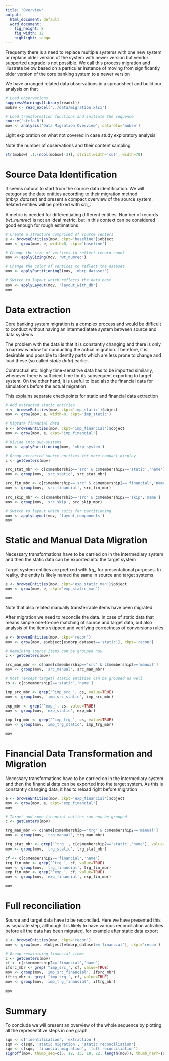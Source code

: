 ```yaml
---
title: "Overview"
output:
  html_document: default
  word_document:
    fig_height: 8
    fig_width: 12
    highlight: tango
---
```

Frequenty there is a need to replace multiple systems with one new system or replace older version of the system with newer version but vendor supported upgrade is not possible. We call this process migration and illustrate below based on a particular instance of moving from significantly older version of the core banking system to a newer version

We have arranged related data observations in a spreadsheet and build our analysis on that

```r
# Load observations
suppressWarnings(library(readxl))
mobsw <- read_excel('../data/migration.xlsx')

# Load transformation functions and initiate the sequence
source('strfa.R')
mov <- analysis('Data Migration Overview', datarefw='mobsw')
```

Light exploration on what not covered in case study exploratory analysis

Note the number of observations and their content sampling

```r
str(mobsw[ ,1:(ncol(mobsw)-3)], strict.width='cut', width=70)
```

# Source Data Identification
It seems natural to start from the source data identification. We will categorise the date entities according to their migration method (*mbrp_dataset*) and present a compact overview of the source system. Related entities will be prefixed with *src_*.

A metric is needed for differentiating different entities. Number of records (*wt_numrec*) is not an ideal metric, but in this context can be considered good enough for rough estimations

```r
# Create a structure comprised of source centers
e <- browseEntities(mov, ckpt='baseline')$object
mov <- grow(mov, e, width=0, ckpt='baseline')

# Change the size of vertices to reflect record count
mov <- applySizing(mov, 'wt_numrec')

# Change the color of vertices to reflect the dataset
mov <- applyPartitioning2(mov, 'mbrp_dataset')

# Switch to layout which reflects the data best 
mov <- applyLayout(mov, 'layout_with_dh')
mov
```

# Data extraction
Core banking system migration is a complex process and would be difficult to conduct without having an intermediatate system between source and data systems

The problem with the data is that it is constantly changing and there is only a narrow window for conducting the actual migration. Therefore, it is desirable and possible to identify parts which are less prone to change and load these (so called *static data*) earlier.

Contractual etc. highly time-senstitve data has to be imported similarly, whenever there is sufficient time for its subsequent exporting to target system. On the other hand, it is useful to load also the financial data for simulations before the actual migration

This explains separate checkpoints for static and financial data extraction

```r
# Add extracted static entities
e <- browseEntities(mov, ckpt='imp_static')$object
mov <- grow(mov, e, width=0, ckpt='imp_static')

# Migrate financial data
e <- browseEntities(mov, ckpt='imp_financial')$object
mov <- grow(mov, e, ckpt='imp_financial')

# Divide into sub-systems
mov <- applyPartitioning(mov, 'mbrp_system')

# Group extracted source entities for more compact display
c <- getCenters(mov)

src_stat_mbr <- c[c$membership=='src' & c$membership2=='static','name']
mov <- group(mov, 'src_static', src_stat_mbr)

src_fin_mbr <- c[c$membership=='src' & c$membership2=='financial','name']
mov <- group(mov, 'src_financial', src_fin_mbr)

src_skip_mbr <- c[c$membership=='src' & c$membership2=='skip','name']
mov <- group(mov, 'src_skip', src_skip_mbr)

# Switch to layout which suits for partitioning 
mov <- applyLayout(mov, 'layout_components')
mov
```

# Static and Manual Data Migration
Necessary transformations have to be carried on in the intermediary system and then the static data can be exported into the target system

Target system entities are prefixed with *trg_* for presentational purposes. In reality, the entity is likely named the same in source and target systems

```r
e <- browseEntities(mov, ckpt='exp_static_man')$object
mov <- grow(mov, e, ckpt='exp_static_man')

mov
```

Note that also related manually transferrable items have been migrated.

After migration we need to reconcile the data. In case of static data that means simple one-to-one matching of source and target data, but also analysis of the items skipped and verifying correctness of conversions rules

```r
e <- browseEntities(mov, ckpt='recon')
mov <- grow(mov, e$object[e$mbrp_dataset=='static'], ckpt='recon')

# Remaining source items can be grouped now
c <- getCenters(mov)

src_man_mbr <- c$name[c$membership=='src' & c$membership2=='manual']
mov <- group(mov, 'src_manual', src_man_mbr)

# Most (except target) static entities can be grouped as well
cs <- c[c$membership2=='static','name']

imp_src_mbr <- grep('^imp_src_', cs, value=TRUE)
mov <- group(mov, 'imp_src_static', imp_src_mbr)

exp_mbr <- grep('^exp_', cs, value=TRUE)
mov <- group(mov, 'exp_static', exp_mbr)

imp_trg_mbr <- grep('^imp_trg_', cs, value=TRUE)
mov <- group(mov, 'imp_trg_static', imp_trg_mbr)

mov
```

# Financial Data Transformation and Migration
Necessary transformations have to be carried on in the intermediary system and then the financial data can be exported into the target system. As this is constantly changing data, it has to reload right before migration

```r
e <- browseEntities(mov, ckpt='exp_financial')$object
mov <- grow(mov, e, ckpt='exp_financial')
mov

# Target and some financial entites can now be grouped
c <- getCenters(mov)

trg_man_mbr <- c$name[c$membership=='trg' & c$membership2=='manual']
mov <- group(mov, 'trg_manual', trg_man_mbr)

trg_stat_mbr <- grep('^trg_', c[c$membership2=='static','name'], value=TRUE)
mov <- group(mov, 'trg_static', trg_stat_mbr)

cf <- c[c$membership2=='financial','name']
trg_fin_mbr <- grep('^trg_', cf, value=TRUE)
mov <- group(mov, 'trg_financial', trg_fin_mbr)
exp_fin_mbr <- grep('^exp_', cf, value=TRUE)
mov <- group(mov, 'exp_financial', exp_fin_mbr)

mov
```

# Full reconciliation
Source and target data have to be reconciled. Here we have presented this as separate step, allthough it is likely to have various reconciliation activities before all the data has been migrated, for example after static data export

```r
e <- browseEntities(mov, ckpt='recon')
mov <- grow(mov, e$object[e$mbrp_dataset=='financial'], ckpt='recon')

# Group remainining financial items
c <- getCenters(mov)
cf <- c[c$membership2=='financial','name']
ifsrc_mbr <- grep('^imp_src_', cf, value=TRUE)
mov <- group(mov, 'imp_src_financial', ifsrc_mbr)
iftrg_mbr <- grep('^imp_trg_', cf, value=TRUE)
mov <- group(mov, 'imp_trg_financial', iftrg_mbr)

mov
```

# Summary
To conclude we will present an overview of the whole sequence by plotting all the representitive steps in one graph


```r
sqm <- c('identification', 'extraction')
sqm <- c(sqm, 'static migration', 'static reconciliation')
sqm <- c(sqm, 'financial migration', 'full reconciliation')
signoff(mov, thumb_seq=c(5, 12, 13, 18, 22, length(mov)), thumb_narr=sqm)
```
